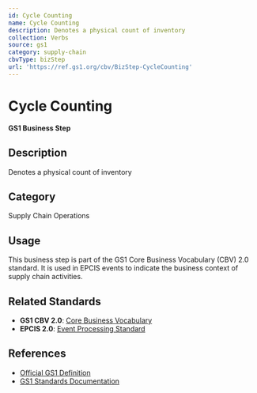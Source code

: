```yaml
---
id: Cycle Counting
name: Cycle Counting
description: Denotes a physical count of inventory
collection: Verbs
source: gs1
category: supply-chain
cbvType: bizStep
url: 'https://ref.gs1.org/cbv/BizStep-CycleCounting'
---
```

# Cycle Counting

**GS1 Business Step**

## Description

Denotes a physical count of inventory

## Category

Supply Chain Operations

## Usage

This business step is part of the GS1 Core Business Vocabulary (CBV) 2.0 standard. It is used in EPCIS events to indicate the business context of supply chain activities.

## Related Standards

- **GS1 CBV 2.0**: [Core Business Vocabulary](https://ref.gs1.org/standards/cbv/)
- **EPCIS 2.0**: [Event Processing Standard](https://ref.gs1.org/standards/epcis/)

## References

- [Official GS1 Definition](https://ref.gs1.org/cbv/BizStep-CycleCounting)
- [GS1 Standards Documentation](https://www.gs1.org/standards)
